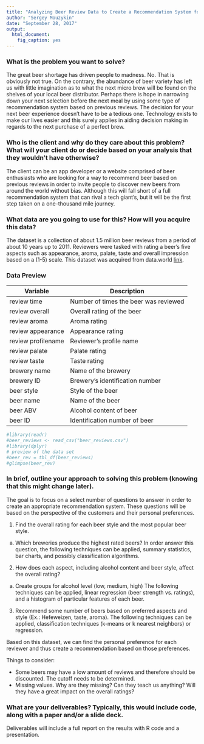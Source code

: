 ```yaml
---
title: "Analyzing Beer Review Data to Create a Recommendation System for Beer"
author: "Sergey Mouzykin"
date: "September 28, 2017"
output: 
  html_document: 
    fig_caption: yes
---
```



### What is the problem you want to solve?

The great beer shortage has driven people to madness. No. That is obviously not true. On the contrary, the abundance of beer variety has left us with little imagination as to what the next micro brew will be found on the shelves of your local beer distributor. Perhaps there is hope in narrowing down your next selection before the next meal by using some type of recommendation system based on previous reviews. The decision for your next beer experience doesn't have to be a tedious one. Technology exists to make our lives easier and this surely applies in aiding decision making in regards to the next purchase of a perfect brew.

### Who is the client and why do they care about this problem? What will your client do or decide based on your analysis that they wouldn't have otherwise?

The client can be an app developer or a website comprised of beer enthusiasts who are looking for a way to recommend beer based on previous reviews in order to invite people to discover new beers from around the world without bias. Although this will fall short of a full recommendation system that can rival a tech giant's, but it will be the first step taken on a one-thousand mile journey. 


### What data are you going to use for this? How will you acquire this data?

The dataset is a collection of about 1.5 million beer reviews from a period of about 10 years up to 2011. Reviewers were tasked with rating a beer's five aspects such as appearance, aroma, palate, taste and overall impression based on a (1-5) scale. This dataset was acquired from data.world [link](https://data.world/socialmediadata/beeradvocate).

### Data Preview
|Variable|Description|
|----|----|
|review time| Number of times the beer was reviewed
|review overall| Overall rating of the beer 
|review aroma| Aroma rating
|review appearance| Appearance rating
|review profilename| Reviewer's profile name
|review palate| Palate rating
|review taste| Taste rating 
|brewery name| Name of the brewery
|brewery ID| Brewery's identification number
|beer style| Style of the beer
|beer name| Name of the beer
|beer ABV| Alcohol content of beer
|beer ID| Identification number of beer

```r
#library(readr)
#beer_reviews <- read_csv("beer_reviews.csv")
#library(dplyr)
# preview of the data set
#beer_rev = tbl_df(beer_reviews)
#glimpse(beer_rev)


```


### In brief, outline your approach to solving this problem (knowing that this might change later).

The goal is to focus on a select number of questions to answer in order to create an appropriate recommendation system. These questions will be based on the perspective of the customers and their personal preferences. 

1. Find the overall rating for each beer style and the most popular beer style.
  a. Which breweries produce the highest rated beers?
In order answer this question, the following techniques can be applied, summary statistics, bar charts, and possibly classification algorithms.
  
2. How does each aspect, including alcohol content and beer style, affect the overall rating?
  a. Create groups for alcohol level (low, medium, high)
The following techniques can be applied, linear regression (beer strength vs. ratings), and a histogram of particular features of each beer.
  
3. Recommend some number of beers based on preferred aspects and style (Ex.: Hefeweizen, taste, aroma). 
The following techniques can be applied, classification techniques (k-means or k nearest neighbors) or regression.

Based on this dataset, we can find the personal preference for each reviewer and thus create a recommendation based on those preferences. 

Things to consider:

* Some beers may have a low amount of reviews and therefore should be discounted. The cutoff needs to be determined. 
* Missing values. Why are they missing? Can they teach us anything? Will they have a great impact on the overall ratings? 

### What are your deliverables? Typically, this would include code, along with a paper and/or a slide deck.
Deliverables will include a full report on the results with R code and a presentation.   

